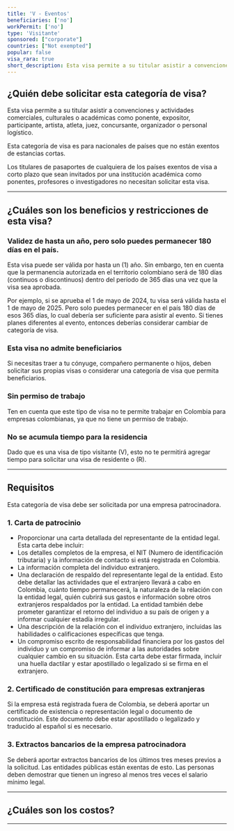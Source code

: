 ```yaml
---
title: 'V - Eventos'
beneficiaries: ['no']
workPermit: ['no']
type: 'Visitante'
sponsored: ["corporate"]
countries: ["Not exempted"]
popular: false
visa_rara: true
short_description: Esta visa permite a su titular asistir a convenciones y actividades comerciales, culturales o académicas.
---
```


## ¿Quién debe solicitar esta categoría de visa?

Esta visa permite a su titular asistir a convenciones y actividades comerciales, culturales o académicas como ponente, expositor, participante, artista, atleta, juez, concursante, organizador o personal logístico.

Esta categoría de visa es para nacionales de países que no están exentos de estancias cortas.

Los titulares de pasaportes de cualquiera de los países exentos de visa a corto plazo que sean invitados por una institución académica como ponentes, profesores o investigadores no necesitan solicitar esta visa.

---

## ¿Cuáles son los beneficios y restricciones de esta visa?

### **Validez de hasta un año, pero solo puedes permanecer 180 días en el país.**

Esta visa puede ser válida por hasta un (1) año. Sin embargo, ten en cuenta que la permanencia autorizada en el territorio colombiano será de 180 días (continuos o discontinuos) dentro del período de 365 días una vez que la visa sea aprobada.

Por ejemplo, si se aprueba el 1 de mayo de 2024, tu visa será válida hasta el 1 de mayo de 2025. Pero solo puedes permanecer en el país 180 días de esos 365 días, lo cual debería ser suficiente para asistir al evento. Si tienes planes diferentes al evento, entonces deberías considerar cambiar de categoría de visa.

### **Esta visa no admite beneficiarios**

Si necesitas traer a tu cónyuge, compañero permanente o hijos, deben solicitar sus propias visas o considerar una categoría de visa que permita beneficiarios.

### **Sin permiso de trabajo**

Ten en cuenta que este tipo de visa no te permite trabajar en Colombia para empresas colombianas, ya que no tiene un permiso de trabajo.

### **No se acumula tiempo para la residencia**

Dado que es una visa de tipo visitante (V), esto no te permitirá agregar tiempo para solicitar una visa de residente o (R).

---

## Requisitos

Esta categoría de visa debe ser solicitada por una empresa patrocinadora.

### **1. Carta de patrocinio**

- Proporcionar una carta detallada del representante de la entidad legal. Esta carta debe incluir:
- Los detalles completos de la empresa, el NIT (Numero de identificación tributaria) y la información de contacto si está registrada en Colombia.
- La información completa del individuo extranjero.
- Una declaración de respaldo del representante legal de la entidad. Esto debe detallar las actividades que el extranjero llevará a cabo en Colombia, cuánto tiempo permanecerá, la naturaleza de la relación con la entidad legal, quién cubrirá sus gastos e información sobre otros extranjeros respaldados por la entidad. La entidad también debe prometer garantizar el retorno del individuo a su país de origen y a informar cualquier estadía irregular.
- Una descripción de la relación con el individuo extranjero, incluidas las habilidades o calificaciones específicas que tenga.
- Un compromiso escrito de responsabilidad financiera por los gastos del individuo y un compromiso de informar a las autoridades sobre cualquier cambio en su situación. Esta carta debe estar firmada, incluir una huella dactilar y estar apostillado o legalizado si se firma en el extranjero.

### **2. Certificado de constitución para empresas extranjeras**

Si la empresa está registrada fuera de Colombia, se deberá aportar un certificado de existencia o representación legal o documento de constitución. Este documento debe estar apostillado o legalizado y traducido al español si es necesario.

### **3. Extractos bancarios de la empresa patrocinadora**

Se deberá aportar extractos bancarios de los últimos tres meses previos a la solicitud. Las entidades públicas están exentas de esto. Las personas deben demostrar que tienen un ingreso al menos tres veces el salario mínimo legal.

---
## ¿Cuáles son los costos?

<VisaCosts
    studyFees="55"
    issuanceFees="177"
    apostille={false}
    translation={false}
/>

---